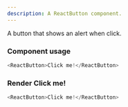 ```yaml
---
description: A ReactButton component.
---
```



A button that shows an alert when click.

### Component usage
```js
<ReactButton>Click me!</ReactButton>
```

### Render Click me!

```js live
<ReactButton>Click me!</ReactButton>
```
